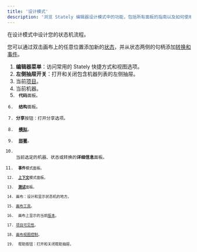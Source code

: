 ```yaml
---
title: '设计模式'
description: '浏览 Stately 编辑器设计模式中的功能，包括所有面板的指南以及如何使用编辑器。'
---
```


在设计模式中设计您的状态机流程。

您可以通过双击画布上的任意位置添加新的[状态](states.mdx)，并从状态两侧的句柄添加[转换和事件](transitions.mdx)。

<p>
  <ThemedImage
    alt="Stately 编辑器设计模式功能的编号截图。下面的列表进行了描述。"
    sources={{
      light: '/xstate-zh/design-mode-signed-in.png',
      dark: '/xstate-zh/design-mode-signed-in-dm.png',
    }}
  />
</p>

1. **编辑器菜单**：访问常用的 Stately 快捷方式和视图选项。
2. **左侧抽屉开关**：打开和关闭包含机器列表的左侧抽屉。
3. 当前[项目](projects.mdx)。
4. 当前机器。
5. <Code size={18}/> **代码**面板。
6. <ListTree size={18} /> **结构**面板。
7. **分享**按钮：打开分享选项。
8. <Play size={18}/> [**模拟**](simulate-mode.mdx)。
9. <UploadCloud size={18}/> [**部署**](stately-sky-getting-started.mdx)。
10. <Info size={18}/> 当前选定的机器、状态或转换的**详细信息**面板。
11. <Code size={18}/> **事件**模式面板。
12. <Database size={18}/> [**上下文**](context.mdx)模式面板。
13. <ClipboardCheck size={18}/> [**测试**](/docs/generate-test-paths)面板。
14. 画布：设计和显示状态机的地方。
15. [画布工具](canvas-view-controls.mdx)。
16. <History size={18}/> 画布上显示的当前[版本](versions.mdx)。
17. [项目可见性](projects.mdx)。
18. [画布视图控制](canvas-view-controls.mdx)。
19. <HelpCircle size={18} /> 帮助按钮：打开和关闭帮助抽屉。